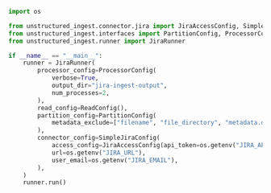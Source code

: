 ```python Python
import os

from unstructured_ingest.connector.jira import JiraAccessConfig, SimpleJiraConfig
from unstructured_ingest.interfaces import PartitionConfig, ProcessorConfig, ReadConfig
from unstructured_ingest.runner import JiraRunner

if __name__ == "__main__":
    runner = JiraRunner(
        processor_config=ProcessorConfig(
            verbose=True,
            output_dir="jira-ingest-output",
            num_processes=2,
        ),
        read_config=ReadConfig(),
        partition_config=PartitionConfig(
            metadata_exclude=["filename", "file_directory", "metadata.data_source.date_processed"],
        ),
        connector_config=SimpleJiraConfig(
            access_config=JiraAccessConfig(api_token=os.getenv("JIRA_API_TOKEN")),
            url=os.getenv("JIRA_URL"),
            user_email=os.getenv("JIRA_EMAIL"),
        ),
    )
    runner.run()
```
